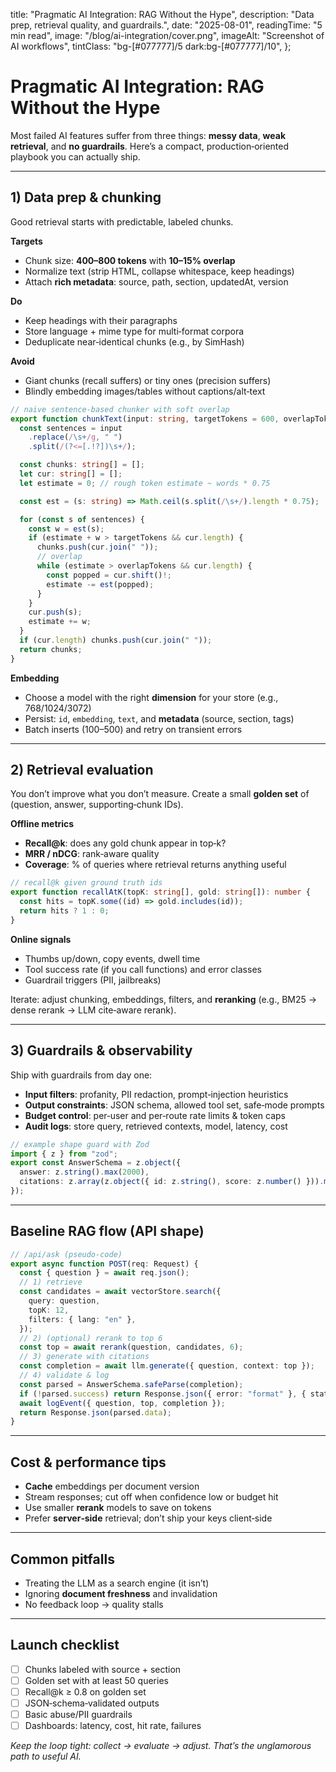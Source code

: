 title: "Pragmatic AI Integration: RAG Without the Hype",
description: "Data prep, retrieval quality, and guardrails.",
date: "2025-08-01",
readingTime: "5 min read",
image: "/blog/ai-integration/cover.png",
imageAlt: "Screenshot of AI workflows",
tintClass: "bg-\[#077777]/5 dark\:bg-\[#077777]/10",
};

# Pragmatic AI Integration: RAG Without the Hype

Most failed AI features suffer from three things: **messy data**, **weak retrieval**, and **no guardrails**. Here’s a compact, production‑oriented playbook you can actually ship.

---

## 1) Data prep & chunking

Good retrieval starts with predictable, labeled chunks.

**Targets**

* Chunk size: **400–800 tokens** with **10–15% overlap**
* Normalize text (strip HTML, collapse whitespace, keep headings)
* Attach **rich metadata**: source, path, section, updatedAt, version

**Do**

* Keep headings with their paragraphs
* Store language + mime type for multi‑format corpora
* Deduplicate near‑identical chunks (e.g., by SimHash)

**Avoid**

* Giant chunks (recall suffers) or tiny ones (precision suffers)
* Blindly embedding images/tables without captions/alt‑text

```ts
// naive sentence-based chunker with soft overlap
export function chunkText(input: string, targetTokens = 600, overlapTokens = 80) {
  const sentences = input
    .replace(/\s+/g, " ")
    .split(/(?<=[.!?])\s+/);

  const chunks: string[] = [];
  let cur: string[] = [];
  let estimate = 0; // rough token estimate ~ words * 0.75

  const est = (s: string) => Math.ceil(s.split(/\s+/).length * 0.75);

  for (const s of sentences) {
    const w = est(s);
    if (estimate + w > targetTokens && cur.length) {
      chunks.push(cur.join(" "));
      // overlap
      while (estimate > overlapTokens && cur.length) {
        const popped = cur.shift()!;
        estimate -= est(popped);
      }
    }
    cur.push(s);
    estimate += w;
  }
  if (cur.length) chunks.push(cur.join(" "));
  return chunks;
}
```

**Embedding**

* Choose a model with the right **dimension** for your store (e.g., 768/1024/3072)
* Persist: `id`, `embedding`, `text`, and **metadata** (source, section, tags)
* Batch inserts (100–500) and retry on transient errors

---

## 2) Retrieval evaluation

You don’t improve what you don’t measure. Create a small **golden set** of (question, answer, supporting‑chunk IDs).

**Offline metrics**

* **Recall\@k**: does any gold chunk appear in top‑k?
* **MRR / nDCG**: rank‑aware quality
* **Coverage**: % of queries where retrieval returns anything useful

```ts
// recall@k given ground truth ids
export function recallAtK(topK: string[], gold: string[]): number {
  const hits = topK.some((id) => gold.includes(id));
  return hits ? 1 : 0;
}
```

**Online signals**

* Thumbs up/down, copy events, dwell time
* Tool success rate (if you call functions) and error classes
* Guardrail triggers (PII, jailbreaks)

Iterate: adjust chunking, embeddings, filters, and **reranking** (e.g., BM25 → dense rerank → LLM cite‑aware rerank).

---

## 3) Guardrails & observability

Ship with guardrails from day one:

* **Input filters**: profanity, PII redaction, prompt‑injection heuristics
* **Output constraints**: JSON schema, allowed tool set, safe‑mode prompts
* **Budget control**: per‑user and per‑route rate limits & token caps
* **Audit logs**: store query, retrieved contexts, model, latency, cost

```ts
// example shape guard with Zod
import { z } from "zod";
export const AnswerSchema = z.object({
  answer: z.string().max(2000),
  citations: z.array(z.object({ id: z.string(), score: z.number() })).max(10),
});
```

---

## Baseline RAG flow (API shape)

```ts
// /api/ask (pseudo-code)
export async function POST(req: Request) {
  const { question } = await req.json();
  // 1) retrieve
  const candidates = await vectorStore.search({
    query: question,
    topK: 12,
    filters: { lang: "en" },
  });
  // 2) (optional) rerank to top 6
  const top = await rerank(question, candidates, 6);
  // 3) generate with citations
  const completion = await llm.generate({ question, context: top });
  // 4) validate & log
  const parsed = AnswerSchema.safeParse(completion);
  if (!parsed.success) return Response.json({ error: "format" }, { status: 400 });
  await logEvent({ question, top, completion });
  return Response.json(parsed.data);
}
```

---

## Cost & performance tips

* **Cache** embeddings per document version
* Stream responses; cut off when confidence low or budget hit
* Use smaller **rerank** models to save on tokens
* Prefer **server‑side** retrieval; don’t ship your keys client‑side

---

## Common pitfalls

* Treating the LLM as a search engine (it isn’t)
* Ignoring **document freshness** and invalidation
* No feedback loop → quality stalls

---

## Launch checklist

* [ ] Chunks labeled with source + section
* [ ] Golden set with at least 50 queries
* [ ] Recall\@k ≥ 0.8 on golden set
* [ ] JSON‑schema‑validated outputs
* [ ] Basic abuse/PII guardrails
* [ ] Dashboards: latency, cost, hit rate, failures

*Keep the loop tight: collect → evaluate → adjust. That’s the unglamorous path to useful AI.*
